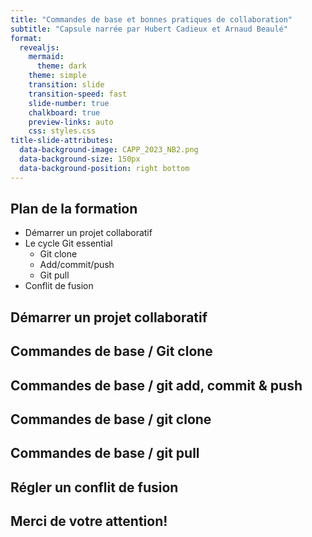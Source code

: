 ```yaml
---
title: "Commandes de base et bonnes pratiques de collaboration"
subtitle: "Capsule narrée par Hubert Cadieux et Arnaud Beaulé"
format: 
  revealjs:
    mermaid: 
      theme: dark
    theme: simple
    transition: slide
    transition-speed: fast
    slide-number: true
    chalkboard: true
    preview-links: auto
    css: styles.css
title-slide-attributes: 
  data-background-image: CAPP_2023_NB2.png
  data-background-size: 150px
  data-background-position: right bottom
---
```


## Plan de la formation

- Démarrer un projet collaboratif
- Le cycle Git essential
  - Git clone
  - Add/commit/push
  - Git pull
- Conflit de fusion

## Démarrer un projet collaboratif

## Commandes de base / Git clone

## Commandes de base / git add, commit & push

## Commandes de base / git clone

## Commandes de base / git pull

## Régler un conflit de fusion

## Merci de votre attention!